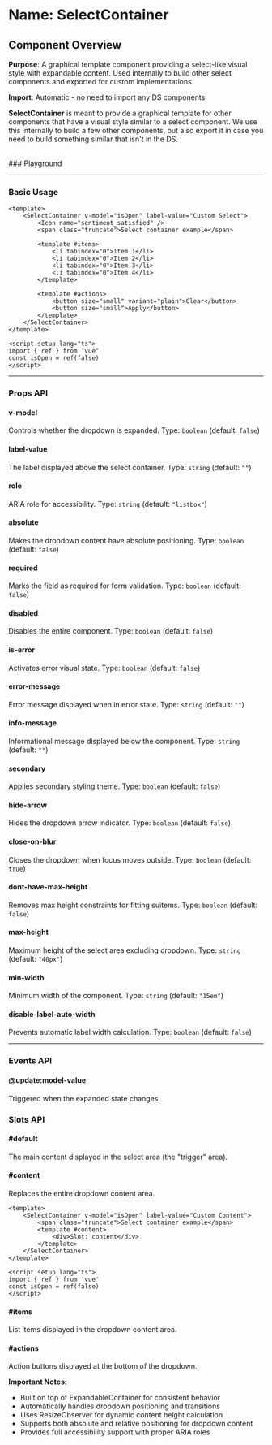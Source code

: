 
<Meta of={SelectContainer} />

# Name: SelectContainer
## Component Overview

**Purpose**: A graphical template component providing a select-like visual style with expandable content. Used internally to build other select components and exported for custom implementations.

**Import**: Automatic - no need to import any DS components

**SelectContainer** is meant to provide a graphical template for other components that have a visual style similar to a select component. We use this internally to build a few other components, but also export it in case you need to build something similar that isn't in the DS.

<br />
### Playground

<Canvas of={SelectContainer.Primary} />
<Controls />

---

### Basic Usage

```vue
<template>
    <SelectContainer v-model="isOpen" label-value="Custom Select">
        <Icon name="sentiment_satisfied" />
        <span class="truncate">Select container example</span>
        
        <template #items>
            <li tabindex="0">Item 1</li>
            <li tabindex="0">Item 2</li>
            <li tabindex="0">Item 3</li>
            <li tabindex="0">Item 4</li>
        </template>

        <template #actions>
            <button size="small" variant="plain">Clear</button>
            <button size="small">Apply</button>
        </template>
    </SelectContainer>
</template>

<script setup lang="ts">
import { ref } from 'vue'
const isOpen = ref(false)
</script>
```

<Canvas sourceState="none" of={SelectContainer.Primary} />

---

### Props API

#### v-model
Controls whether the dropdown is expanded. Type: `boolean` (default: `false`)

#### label-value
The label displayed above the select container. Type: `string` (default: `""`)

#### role
ARIA role for accessibility. Type: `string` (default: `"listbox"`)

#### absolute
Makes the dropdown content have absolute positioning. Type: `boolean` (default: `false`)

<Canvas sourceState="none" of={SelectContainer.Absolute} />

#### required
Marks the field as required for form validation. Type: `boolean` (default: `false`)

<Canvas sourceState="none" of={SelectContainer.Required} />

#### disabled
Disables the entire component. Type: `boolean` (default: `false`)

<Canvas sourceState="none" of={SelectContainer.Disabled} />

#### is-error
Activates error visual state. Type: `boolean` (default: `false`)

<Canvas sourceState="none" of={SelectContainer.IsError} />

#### error-message
Error message displayed when in error state. Type: `string` (default: `""`)

#### info-message
Informational message displayed below the component. Type: `string` (default: `""`)

<Canvas sourceState="none" of={SelectContainer.InfoMessage} />

#### secondary
Applies secondary styling theme. Type: `boolean` (default: `false`)

<Canvas sourceState="none" of={SelectContainer.Secondary} />

#### hide-arrow
Hides the dropdown arrow indicator. Type: `boolean` (default: `false`)

<Canvas sourceState="none" of={SelectContainer.HideArrow} />

#### close-on-blur
Closes the dropdown when focus moves outside. Type: `boolean` (default: `true`)

#### dont-have-max-height
Removes max height constraints for fitting suitems. Type: `boolean` (default: `false`)

#### max-height
Maximum height of the select area excluding dropdown. Type: `string` (default: `"40px"`)

#### min-width
Minimum width of the component. Type: `string` (default: `"15em"`)

#### disable-label-auto-width
Prevents automatic label width calculation. Type: `boolean` (default: `false`)

---

### Events API

#### @update:model-value
Triggered when the expanded state changes.

### Slots API

#### #default
The main content displayed in the select area (the "trigger" area).

#### #content
Replaces the entire dropdown content area.

```vue
<template>
    <SelectContainer v-model="isOpen" label-value="Custom Content">
        <span class="truncate">Select container example</span>
        <template #content>
            <div>Slot: content</div>
        </template>
    </SelectContainer>
</template>

<script setup lang="ts">
import { ref } from 'vue'
const isOpen = ref(false)
</script>
```

<Canvas sourceState="none" of={SelectContainer.Content} />

#### #items
List items displayed in the dropdown content area.

#### #actions
Action buttons displayed at the bottom of the dropdown.

**Important Notes:**
- Built on top of ExpandableContainer for consistent behavior
- Automatically handles dropdown positioning and transitions
- Uses ResizeObserver for dynamic content height calculation
- Supports both absolute and relative positioning for dropdown content
- Provides full accessibility support with proper ARIA roles
